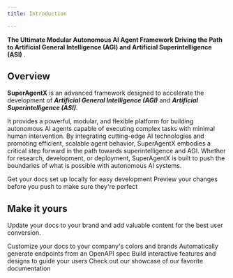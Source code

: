 ```yaml
---
title: Introduction

---
```

**The Ultimate Modular Autonomous AI Agent Framework Driving the Path to Artificial General Intelligence (AGI) and Artificial Superintelligence (ASI)** .

## Overview

**SuperAgentX** is an advanced framework designed to accelerate the development of **_Artificial General Intelligence (AGI)_** and **_Artificial Superintelligence (ASI)_**.

It provides a powerful, modular, and flexible platform for building autonomous AI agents capable of executing complex tasks with minimal human intervention.
By integrating cutting-edge AI technologies and promoting efficient, scalable agent behavior, SuperAgentX embodies a critical step forward in the path towards superintelligence and AGI.
Whether for research, development, or deployment, SuperAgentX is built to push the boundaries of what is possible with autonomous AI systems.

<CardGroup cols={2}>
  <Card
    title="Edit Your Docs"
    icon="pen-to-square"
    href=""
  >
    Get your docs set up locally for easy development
  </Card>
  <Card
    title="Preview Changes"
    icon="image"
    href=""
  >
    Preview your changes before you push to make sure they're perfect
  </Card>
</CardGroup>

## Make it yours

Update your docs to your brand and add valuable content for the best user conversion.

<CardGroup cols={2}>
  <Card
    title="Customize Style"
    icon="palette"
    href="https://mintlify.com/docs/settings/global"
  >
    Customize your docs to your company's colors and brands
  </Card>
  <Card
    title="Reference APIs"
    icon="code"
    href="https://mintlify.com/docs/api-playground/openapi"
  >
    Automatically generate endpoints from an OpenAPI spec
  </Card>
  <Card
    title="Add Components"
    icon="screwdriver-wrench"
    href="https://mintlify.com/docs/components/accordion"
  >
    Build interactive features and designs to guide your users
  </Card>
  <Card
    title="Get Inspiration"
    icon="stars"
    href="https://mintlify.com/customers"
  >
    Check out our showcase of our favorite documentation
  </Card>
</CardGroup>

